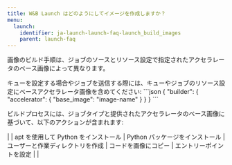 ```yaml
---
title: W&B Launch はどのようにしてイメージを作成しますか？
menu:
  launch:
    identifier: ja-launch-launch-faq-launch_build_images
    parent: launch-faq
---
```


画像のビルド手順は、ジョブのソースとリソース設定で指定されたアクセラレータのベース画像によって異なります。

<Note>
キューを設定する場合やジョブを送信する際には、キューやジョブのリソース設定にベースアクセラレータ画像を含めてください:
```json
{
    "builder": {
        "accelerator": {
            "base_image": "image-name"
        }
    }
}
```
</Note>

ビルドプロセスには、ジョブタイプと提供されたアクセラレータのベース画像に基づいて、以下のアクションが含まれます:

| | apt を使用して Python をインストール | Python パッケージをインストール | ユーザーと作業ディレクトリを作成 | コードを画像にコピー | エントリーポイントを設定 | |
